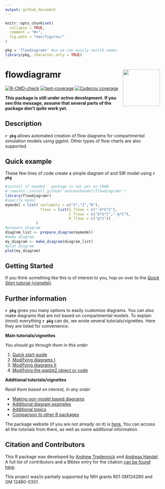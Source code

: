 ```yaml
---
output: github_document
---
```


<!-- README.md is generated from README.Rmd. Please edit that file -->

```r
knitr::opts_chunk$set(
  collapse = TRUE,
  comment = "#>",
  fig.path = "man/figures/"
)
```

```r
pkg = 'flowdiagramr' #so we can easily switch names
library(pkg, character.only = TRUE)
```


# flowdiagramr <img src="man/figures/logo.png" align="right" alt="" width="120" />


<!-- badges: start -->
[![R-CMD-check](https://github.com/andreashandel/flowdiagramr/workflows/R-CMD-check/badge.svg)](https://github.com/andreashandel/flowdiagramr/actions)
[![test-coverage](https://github.com/andreashandel/flowdiagramr/workflows/test-coverage/badge.svg)](https://github.com/andreashandel/flowdiagramr/actions)
[![Codecov coverage](https://codecov.io/gh/andreashandel/flowdiagramr/branch/main/graph/badge.svg)](https://codecov.io/gh/andreashandel/flowdiagramr?branch=main)
<!-- badges: end -->

**This package is still under active development. If you see this message, assume that several parts of the package don't quite work yet.**

## Description

**`r pkg`** allows automated creation of flow diagrams for compartmental simulation models using ggplot. Other types of flow charts are also supported.

## Quick example

These few lines of code create a simple diagram of and SIR model using **`r pkg`**

```r
#install if needed - package is not yet on CRAN
# remotes::install_github('andreashandel/flowdiagramr')
library(flowdiagramr)
#specify model
mymodel = list( varlabels = c("S","I","R"),
                flows = list(S_flows = c("-b*S*I"), 
                             I_flows = c("b*S*I","-g*I"), 
                             R_flows = c("g*I"))
              )
#prepare diagram
diagram_list <- prepare_diagram(mymodel)
#make diagram
my_diagram <- make_diagram(diagram_list)
#plot diagram
plot(my_diagram)
```


## Getting Started

If you think something like this is of interest to you, hop on over to the  [_Quick Start_ tutorial (vignette)](https://andreashandel.github.io/flowdiagramr/articles/A_quickstart.html).


## Further information

**`r pkg`** gives you many options to easily customize diagrams. You can also make diagrams that are not based on compartmental models. To explain (most) everything **`r pkg`** can do, we wrote several tutorials/vignettes. Here they are listed for convenience.

**Main tutorials/vignettes**

*You should go through them in this order*

1. [Quick start guide](https://andreashandel.github.io/flowdiagramr/articles/A_quickstart.html)
2. [Modifying diagrams I](https://andreashandel.github.io/flowdiagramr/articles/B_prepare_diagram_settings.html) 
3. [Modifying diagrams II](https://andreashandel.github.io/flowdiagramr/articles/C_update_diagram_function.html)
4. [Modifying the ggplot2 object or code](https://andreashandel.github.io/flowdiagramr/articles/D_modify_ggplot_code.html)

**Additional tutorials/vignettes**

*Read them based on interest, in any order*

*  [Making non-model based diagrams](https://andreashandel.github.io/flowdiagramr/articles/E_non_model_diagrams.html)
*  [Additional diagram examples](https://andreashandel.github.io/flowdiagramr/articles/F_additional_examples.html)
*  [Additional topics](https://andreashandel.github.io/flowdiagramr/articles/G_additional_topics.html)
*  [Comparison to other R packages](https://andreashandel.github.io/flowdiagramr/articles/H_comparison_to_other_packages.html)
 
The package website (if you are not already on it) is [here.](https://andreashandel.github.io/flowdiagramr/) You can access all the tutorials from there, as well as some additional information.


## Citation and Contributors

This R package was developed by [Andrew Tredennick]( https://atredennick.github.io/) and [Andreas Handel](https://www.andreashandel.com/). A full list of contributors and a Bibtex entry for the citation [can be found here](https://andreashandel.github.io/flowdiagramr/authors.html).

This project was/is partially supported by NIH grants R01 GM124280 and GM 12480-03S1. 

